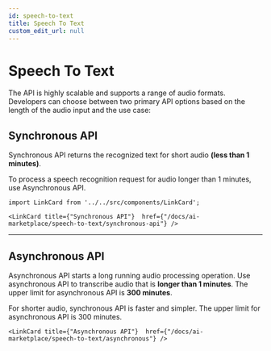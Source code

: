 ```yaml
---
id: speech-to-text
title: Speech To Text
custom_edit_url: null
---
```


# Speech To Text

The API is highly scalable and supports a range of audio formats. Developers can choose between two primary API options based on the length of the audio input and the use case:

## Synchronous API

Synchronous API returns the recognized text for short audio **(less than 1 minutes)**.

To process a speech recognition request for audio longer than 1 minutes, use Asynchronous API.

```mdx-code-block
import LinkCard from '../../src/components/LinkCard';

<LinkCard title={"Synchronous API"}  href={"/docs/ai-marketplace/speech-to-text/synchronous-api"} />
```

<hr />

## Asynchronous API

Asynchronous API starts a long running audio processing operation. Use asynchronous API to transcribe audio that is **longer than 1 minutes**. The upper limit for asynchronous API is **300 minutes**.

For shorter audio, synchronous API is faster and simpler. The upper limit for asynchronous API is 300 minutes.

```mdx-code-block
<LinkCard title={"Asynchronous API"}  href={"/docs/ai-marketplace/speech-to-text/asynchronous"} />
```
